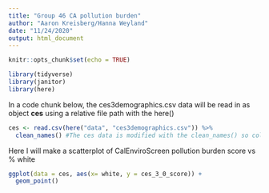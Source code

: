 ```yaml
---
title: "Group 46 CA pollution burden"
author: "Aaron Kreisberg/Hanna Weyland"
date: "11/24/2020"
output: html_document
---
```


```r
knitr::opts_chunk$set(echo = TRUE)

library(tidyverse)
library(janitor)
library(here)
```


In a code chunk below, the ces3demographics.csv data will be read in as object **ces** using a relative file path with the here()

```r
ces <- read.csv(here("data", "ces3demographics.csv")) %>% 
  clean_names() #The ces data is modified with the clean_names() so column names are in lower snake case
```

Here I will make a scatterplot of CalEnviroScreen pollution burden score vs % white
```r
ggplot(data = ces, aes(x= white, y = ces_3_0_score)) +
  geom_point()
  
```

